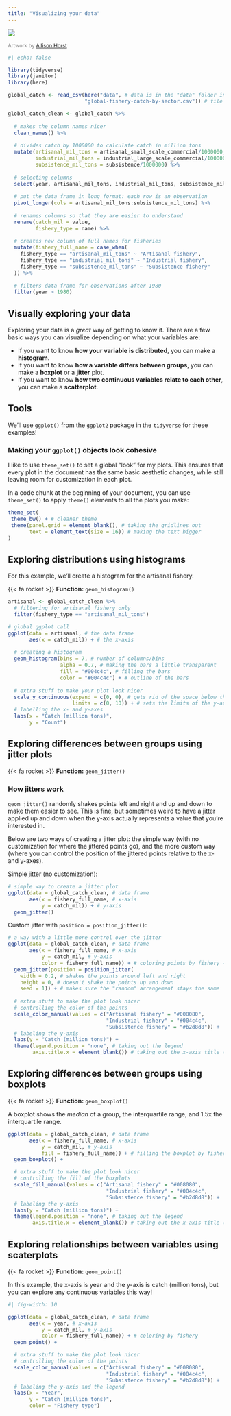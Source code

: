 ```yaml
---
title: "Visualizing your data"
---
```


![](images/352c905d-7be3-4808-9514-1fac3b0fe2fc_rw_1920.png){fig-align="center"}

[Artwork by [Allison Horst](https://twitter.com/allison_horst)]{style="color: grey; font-size: 12px"} 

```r
#| echo: false

library(tidyverse)
library(janitor)
library(here)

global_catch <- read_csv(here("data", # data is in the "data" folder in this repository
                         "global-fishery-catch-by-sector.csv")) # file name

global_catch_clean <- global_catch %>% 
  
  # makes the column names nicer
  clean_names() %>% 
  
  # divides catch by 1000000 to calculate catch in million tons
  mutate(artisanal_mil_tons = artisanal_small_scale_commercial/1000000,
         industrial_mil_tons = industrial_large_scale_commercial/1000000,
         subsistence_mil_tons = subsistence/1000000) %>% 
  
  # selecting columns
  select(year, artisanal_mil_tons, industrial_mil_tons, subsistence_mil_tons) %>% 
  
  # put the data frame in long format: each row is an observation
  pivot_longer(cols = artisanal_mil_tons:subsistence_mil_tons) %>% 
  
  # renames columns so that they are easier to understand
  rename(catch_mil = value,
         fishery_type = name) %>% 
  
  # creates new column of full names for fisheries
  mutate(fishery_full_name = case_when(
    fishery_type == "artisanal_mil_tons" ~ "Artisanal fishery",
    fishery_type == "industrial_mil_tons" ~ "Industrial fishery",
    fishery_type == "subsistence_mil_tons" ~ "Subsistence fishery"
  )) %>% 
  
  # filters data frame for observations after 1980
  filter(year > 1980)
```



## Visually exploring your data

Exploring your data is a _great_ way of getting to know it. There are a few basic ways you can visualize depending on what your variables are:  

- If you want to know **how your variable is distributed**, you can make a **histogram.**  
- If you want to know **how a variable differs between groups**, you can make a **boxplot** or a **jitter** plot.  
- If you want to know **how two continuous variables relate to each other**, you can make a **scatterplot**.  

## Tools

We'll use `ggplot()` from the `ggplot2` package in the `tidyverse` for these examples!

:::{.callout-note}
### Making your `ggplot()` objects look cohesive

I like to use `theme_set()` to set a global "look" for my plots. This ensures that every plot in the document has the same basic aesthetic changes, while still leaving room for customization in each plot.  

In a code chunk at the beginning of your document, you can use `theme_set()` to apply `theme()` elements to all the plots you make:

```r
theme_set(
 theme_bw() + # cleaner theme
 theme(panel.grid = element_blank(), # taking the gridlines out
       text = element_text(size = 16)) # making the text bigger
)
```

:::

## Exploring distributions using histograms

For this example, we'll create a histogram for the artisanal fishery.  

{{< fa rocket >}} **Function:** `geom_histogram()`  

```r
artisanal <- global_catch_clean %>% 
  # filtering for artisanal fishery only
  filter(fishery_type == "artisanal_mil_tons")

# global ggplot call
ggplot(data = artisanal, # the data frame
       aes(x = catch_mil)) + # the x-axis
  
  # creating a histogram
  geom_histogram(bins = 7, # number of columns/bins
                 alpha = 0.7, # making the bars a little transparent
                 fill = "#004c4c", # filling the bars 
                 color = "#004c4c") + # outline of the bars
  
  # extra stuff to make your plot look nicer
  scale_y_continuous(expand = c(0, 0), # gets rid of the space below the bars
                     limits = c(0, 10)) + # sets the limits of the y-axis 
  # labelling the x- and y-axes
  labs(x = "Catch (million tons)",
       y = "Count")
```

## Exploring differences between groups using jitter plots

{{< fa rocket >}} **Function:** `geom_jitter()`  

:::{.callout-note}
### How jitters work
`geom_jitter()` randomly shakes points left and right and up and down to make them easier to see. This is fine, but sometimes weird to have a jitter applied up and down when the y-axis actually represents a value that you're interested in.  

Below are two ways of creating a jitter plot: the simple way (with no customization for where the jittered points go), and the more custom way (where you can control the position of the jittered points relative to the x- and y-axes).
:::

Simple jitter (no customization):

```r
# simple way to create a jitter plot
ggplot(data = global_catch_clean, # data frame
       aes(x = fishery_full_name, # x-axis
           y = catch_mil)) + # y-axis
  geom_jitter()
```

Custom jitter with `position = position_jitter()`: 

```r
# a way with a little more control over the jitter
ggplot(data = global_catch_clean, # data frame
       aes(x = fishery_full_name, # x-axis
           y = catch_mil, # y-axis
           color = fishery_full_name)) + # coloring points by fishery - this is required for the scale_color_manual code to work!
  geom_jitter(position = position_jitter(
    width = 0.2, # shakes the points around left and right 
    height = 0, # doesn't shake the points up and down
    seed = 1)) + # makes sure the "random" arrangement stays the same
 
  # extra stuff to make the plot look nicer
  # controlling the color of the points
  scale_color_manual(values = c("Artisanal fishery" = "#008080",
                                "Industrial fishery" = "#004c4c",
                                "Subsistence fishery" = "#b2d8d8")) +
  # labeling the y-axis
  labs(y = "Catch (million tons)") +
  theme(legend.position = "none", # taking out the legend
        axis.title.x = element_blank()) # taking out the x-axis title (redundant)
```

## Exploring differences between groups using boxplots

{{< fa rocket >}} **Function:** `geom_boxplot()`  

A boxplot shows the _median_ of a group, the interquartile range, and 1.5x the interquartile range.

```r
ggplot(data = global_catch_clean, # data frame
       aes(x = fishery_full_name, # x-axis
           y = catch_mil, # y-axis
           fill = fishery_full_name)) + # filling the boxplot by fishery, again needed for the scale_fill_manual code to work!
  geom_boxplot() +

  # extra stuff to make the plot look nicer
  # controlling the fill of the boxplots
  scale_fill_manual(values = c("Artisanal fishery" = "#008080",
                                "Industrial fishery" = "#004c4c",
                                "Subsistence fishery" = "#b2d8d8")) +
  # labeling the y-axis
  labs(y = "Catch (million tons)") +
  theme(legend.position = "none", # taking out the legend
        axis.title.x = element_blank()) # taking out the x-axis title (redundant)
```

## Exploring relationships between variables using scaterplots

{{< fa rocket >}} **Function:** `geom_point()`  

In this example, the x-axis is year and the y-axis is catch (million tons), but you can explore any continuous variables this way!

```r
#| fig-width: 10

ggplot(data = global_catch_clean, # data frame
       aes(x = year, # x-axis
           y = catch_mil, # y-axis
           color = fishery_full_name)) + # coloring by fishery 
  geom_point() +

  # extra stuff to make the plot look nicer
  # controlling the color of the points
  scale_color_manual(values = c("Artisanal fishery" = "#008080",
                                "Industrial fishery" = "#004c4c",
                                "Subsistence fishery" = "#b2d8d8")) +
  # labeling the y-axis and the legend
  labs(x = "Year",
       y = "Catch (million tons)",
       color = "Fishery type") 
```



